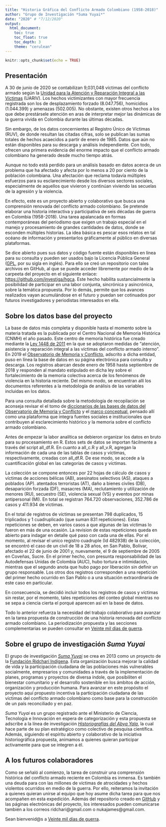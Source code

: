 ```yaml
---
title: "Historia Gráfica del Conflicto Armado Colombiano (1958-2018)"
author: "Grupo de Investigación *Suma Yuyai*"
date: "2020" # "7/12/2020"
output: 
  html_document:
    toc: true
    toc_float: true
    toc_depth: 3
    theme: "cerulean"
---
```


```r
knitr::opts_chunk$set(echo = TRUE)
```

## Presentación

A 30 de junio de 2020 se contabilizan 9,031,048 víctimas del conflicto armado según la [Unidad para la Atención y Reparación Integral a las Víctimas](https://www.unidadvictimas.gov.co) (UARIV). Los hechos victimizantes con mayor frecuencia registrada son los de desplazamiento forzado (8.047.756), homicidios (1.044.399) y amenazas (502.005). No obstante, existen otros hechos a los que debe prestársele atención en aras de interpretar mejor las dinámicas de la guerra vivida en Colombia durante las últimas décadas.

Sin embargo, de los datos concernientes al Registro Único de Víctimas (RUV), de donde resultan las citadas cifras, solo se publican las sumas totales de hechos acaecidos a partir de enero de 1985. Datos que aún no están disponibles para su descarga y análisis independiente. Con todo, ofrecen una primera evidencia del enorme impacto que el conflicto armado colombiano ha generado desde mucho tiempo atrás.

Aunque no todo está perdido para un análisis basado en datos acerca de un problema que ha afectado y afecta por lo menos a 20 por ciento de la población colombiana. Una afectación que reclama todavía múltiples esfuerzos para su esclarecimiento desde los diversos sectores sociales, especialmente de aquellos que vivieron y continúan viviendo las secuelas de la agresión y la violencia.  

En efecto, este es un proyecto abierto y colaborativo que busca una comprensión renovada del conflicto armado colombiano. Se pretende elaborar una historia interactiva y participativa de seis décadas de guerra en Colombia (1958-2018). Una tarea apalancada en formas contemporáneas del periodismo que exigen un trabajo especial en el manejo y procesamiento de grandes cantidades de datos, donde se esconden múltiples historias. La idea básica es pescar esos relatos en tal océano de información y presentarlos gráficamente al público en diversas plataformas.

Se dice abierto pues sus datos y código fuente están disponibles en línea para su consulta y pueden ser usados bajo la Licencia Pública General ([GPL](LICENSE), por su sigla en inglés). Para ello se creó un repositorio con tales archivos en GitHub, al que se puede acceder libremente por medio de la carpeeta del proyecto en el siguiente enlace: <https://github.com/investiga/hgca>. Este hecho habilita sustancialmente la posibilidad de participar en una labor conjunta, sincrónica y asincrónica, sobre la temática propuesta. Por lo demás, permite que los avances realizados vayan acumulándose en el futuro y puedan ser cotinuados por futuros investigadores y periodistas interesados en ella.

## Sobre los datos base del proyecto

La base de datos más completa y disponible hasta el momento sobre la materia tratada es la publicada por el Centro Nacional de Memoria Histórica (CNMH) el año pasado. Este centro de memoria histórica fue creado mediante la [Ley 1448 de 2011](https://www.unidadvictimas.gov.co/sites/default/files/documentosbiblioteca/ley-1448-de-2011.pdf) en la que se adoptaron medidas de "atención, asistencia y reparación integral a las víctimas del conflicto armado interno". En 2019 el [Observatorio de Memoria y Conflicto](http://centrodememoriahistorica.gov.co/observatorio/), adscrito a dicha entidad, puso en línea la base de datos en su página electrónica para consulta y descarga. Los registros abarcan desde enero de 1958 hasta septiembre de 2018 y responden al mandato estipulado en dicha ley sobre el fortalecimiento de la memoria colectiva acerca de los fenómenos de violencia en la historia reciente. Del mismo modo, se encuentran allí los documentos referentes a la metodología de análisis de las variables incluidas en los datos.

Para una consulta detallada sobre la metodología de recopilación se aconseja revisar el el tomo de [diccionarios de las bases de datos del Observatorio de Memoria y Conflicto](http://centrodememoriahistorica.gov.co/observatorio/wp-content/uploads/2016/09/Diccionarios-Bases-de-Datos-Observatorio-de-Memoria-y-Conflicto-1.pdf) y el [marco conceptual](http://centrodememoriahistorica.gov.co/observatorio/wp-content/uploads/2016/09/Marco-Conceptual-Observatorio-de-Memoria-y-Conflicto-1.pdf), pensado allí como una plataforma que integra fuentes sociales e institucionales que contribuyen al esclarecimiento histórico y la memoria sobre el conflicto armado colombiano.

Antes de empezar la labor analítica se debieron organizar los datos en bruto para su procesamiento en R. Estos sets de datos se importan fácilmente a través del script all_df.R. En cuanto a all_c.R y all_v.R, agregan la información de cada una de las tablas de casos y víctimas, respectivamente, creadas con all_df.R. De ese modo, se accede a la cuantificación global en las categorías de casos y víctimas.

La colección se compone entonces por 22 hojas de cálculo de casos y víctimas de acciones bélicas (AB), asesinatos selectivos (AS), ataques a poblados (AP). atentados terroristas (AT), daño a bienes civiles (DB), desaparición forzada (DF), masacres (MA), reclutamiento y utilización de menores (RU), secuestro (SE), violencia sexual (VS) y eventos por minas antipersonal (MI). En total se registran 764.720 observaciones, 352.786 de casos y 411.934 de víctimas. 

En el total de registros de víctimas se presentan 798 duplicados, 15 triplicados y 1 cuadruplicado (que suman 831 repeticiones). Estas repeticiones se deben, en varios casos a que algunas de las víctimas lo fueron en más de una ocasión. La revision de estas repeticiones queda en abierto para indagar en detalle qué paso con cada una de ellas. Por el momento, al revisar el unico registro cuadruple (Id 482938) de la colección, se encontró el caso de un civil de 18 a 28 años, en San Pablo, Bolívar, afectado el 22 de junio de 2001 y, nuevamente, el 9 de septiembre de 2005 en Coveñas, Sucre.  En el primer hecho, con presunta responsabilidad de las Autodefensas Unidas de Colombia (AUC), hubo tortura e intimidación, mientras que el segundo anota que hubo pago por liberación sin definir un grupo responsable. Los otros dos registros corresponden a una repetición  del primer hecho ocurrido en San Pablo o a una situación extraordinaria de este caso en particular. 

En consecuencia, se decidió incluir todos los registros de casos y víctimas sin restar, por el momento, tales repeticiones del conteo global mientras no se sepa a ciencia cierta el porqué aparecen así en la base de datos.

Todo lo anterior refuerza la necesidad del trabajo colaborativo para avanzar en la tarea propuesta de construcción de una historia renovada del conflicto armado colombiano. La periodización propuesta y las secciones complementarias se pueden consultar en [Veinte mil días de guerra](https://github.com/investiga/hgca/20mil).

## Sobre el grupo de investigación *Suma Yuyai*

El grupo de investigación [*Suma Yuyai*](https://scienti.minciencias.gov.co/gruplac/jsp/visualiza/visualizagr.jsp?nro=00000000021049) se crea en 2013 como un proyecto de la [Fundación Ridcharí Indígena](https://fridchari.blogspot.com/). Esta organización busca mejorar la calidad de vida y la participación ciudadana de las poblaciones más vulnerables socialmente, empresarios y comunidades a través de la implementación de planes, programas y proyectos de diversa índole, que posibiliten el bienestar comunitario y el desarrollo sostenible en los ámbitos de acción, organización y producción humana. Para avanzar en este propósito el proyecto aquí propuesto incentiva la participación ciudadana de las víctimas del conflicto armado colombiano como base para la construcción de un país reconciliado y en paz.

*Suma Yuyai* es un grupo registrado ante el Ministerio de Ciencia, Tecnología e Innovación en espera de categorización y esta propuesta se adscribe a la línea de investigación [*Historiografías del Abya Yala*](https://scienti.minciencias.gov.co/gruplac/jsp/visualiza/visualizagr.jsp?nro=00000000021049), la cual hace parte de su plan estratégico como colectivo de pesquisa científica. Además, siguiendo el espíritu abierto y colaborativo de la iniciativa historiográfica propuesta, animamos a quienes quieran participar activamente para que se integren a él.

## A los futuros colaboradores

Como se señaló al comienzo, la tarea de construir una comprensión histórica del conflicto armado reciente en Colombia es inmensa. Es también una deuda para con las millones de víctimas de atrocidades y hechos violentos ocurridos en medio de la guerra. Por ello, reiteramos la invitación a quienes quieran unirse al equipo que hoy asume dicha tarea para que nos acompañen en esta expedición. Además del repositorio creado en [GitHub](https://github.com/investiga/hgca) y las páginas electrónicas del proyecto, los interesados pueden comunicarse también a los correos ridchari@gmail.com o nukajames@gmail.com.

Sean bienvenid@s a [Veinte mil días de guerra](https://github.com/investiga/hgca/20mil).